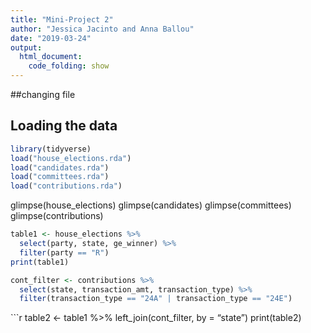 ```yaml
---
title: "Mini-Project 2"
author: "Jessica Jacinto and Anna Ballou"
date: "2019-03-24"
output: 
  html_document:
    code_folding: show
---
```

##changing file

## Loading the data

```r
library(tidyverse)
load("house_elections.rda")
load("candidates.rda")
load("committees.rda")
load("contributions.rda")
```


glimpse(house_elections)
glimpse(candidates)
glimpse(committees)
glimpse(contributions)


```r
table1 <- house_elections %>%
  select(party, state, ge_winner) %>%
  filter(party == "R")
print(table1)
```

```r
cont_filter <- contributions %>%
  select(state, transaction_amt, transaction_type) %>%
  filter(transaction_type == "24A" | transaction_type == "24E")
```

```r
table2 <- table1 %>%
  left_join(cont_filter, by = "state")
print(table2)
